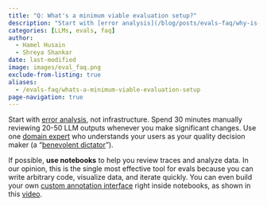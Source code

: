 ```yaml
---
title: "Q: What's a minimum viable evaluation setup?"
description: "Start with [error analysis](/blog/posts/evals-faq/why-is-error-analysis-so-important-in-llm-evals-and-how-is-it-performed.html), not infrastructure"
categories: [LLMs, evals, faq]
author: 
  - Hamel Husain
  - Shreya Shankar
date: last-modified
image: images/eval_faq.png
exclude-from-listing: true
aliases:
  - /evals-faq/whats-a-minimum-viable-evaluation-setup
page-navigation: true
---
```


Start with [error analysis](/blog/posts/evals-faq/why-is-error-analysis-so-important-in-llm-evals-and-how-is-it-performed.html), not infrastructure. Spend 30 minutes manually reviewing 20-50 LLM outputs whenever you make significant changes. Use one [domain expert](/blog/posts/evals-faq/how-many-people-should-annotate-my-llm-outputs.html) who understands your users as your quality decision maker (a "[benevolent dictator](/blog/posts/evals-faq/how-many-people-should-annotate-my-llm-outputs.html)").

If possible, **use notebooks** to help you review traces and analyze data. In our opinion, this is the single most effective tool for evals because you can write arbitrary code, visualize data, and iterate quickly. You can even build your own [custom annotation interface](/blog/posts/evals-faq/what-makes-a-good-custom-interface-for-reviewing-llm-outputs.html) right inside notebooks, as shown in this [video](https://youtu.be/aqKUwPKBkB0?si=5KDmMQnRzO_Ce9xH).